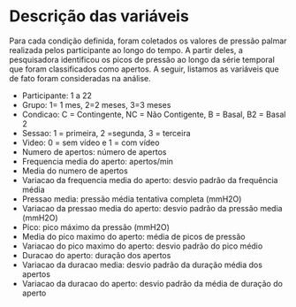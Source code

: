 # Descrição das variáveis {#descricao-variaveis}

Para cada condição definida, foram coletados os valores de pressão palmar realizada pelos participante ao longo do tempo. A partir deles, a pesquisadora identificou os picos de pressão ao longo da série temporal que foram classificados como apertos. 
A seguir, listamos as variáveis que de fato foram consideradas na análise.

- Participante: 1 a 22
- Grupo: 	1= 1 mes, 2=2 meses, 3=3 meses
- Condicao: C = Contingente, NC = Não Contigente, B = Basal, B2 = Basal 2
- Sessao: 1 = primeira, 2 =segunda, 3 = terceira
- Video: 0 = sem vídeo e 1 = com vídeo
- Numero de apertos:	número de apertos 
- Frequencia media do aperto:	apertos/min
- Media do numero de apertos
- Variacao da frequencia media do aperto: desvio padrão da frequência média
- Pressao media: pressão média tentativa completa (mmH2O)
- Variacao da pressao media do aperto: desvio padrão da pressão media (mmH2O)
- Pico:	pico máximo da pressão (mmH2O)
- Media do pico maximo do aperto: média de picos de pressão 
- Variacao do pico maximo do aperto: desvio padrão do pico médio
- Duracao do aperto:	duração dos apertos
- Variacao da duracao media:	desvio padrão da duração média dos apertos
- Variacao da duracao do aperto: desvio padrão da média de duração do aperto



